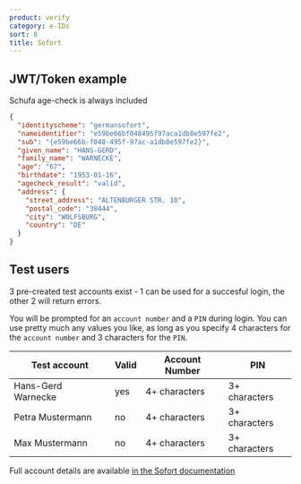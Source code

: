 ```yaml
---
product: verify
category: e-IDs
sort: 8
title: Sofort
---
```



## JWT/Token example

Schufa age-check is always included

```json
{
  "identityscheme": "germansofort",
  "nameidentifier": "e59be66bf048495f97aca1db8e597fe2",
  "sub": "{e59be66b-f048-495f-97ac-a1db8e597fe2}",
  "given_name": "HANS-GERD",
  "family_name": "WARNECKE",
  "age": "67",
  "birthdate": "1953-01-16",
  "agecheck_result": "valid",
  "address": {
    "street_address": "ALTENBURGER STR. 10",
    "postal_code": "38444",
    "city": "WOLFSBURG",
    "country": "DE"
  }
}
```

## Test users

3 pre-created test accounts exist - 1 can be used for a succesful login, the other 2 will return errors.

You will be prompted for an `account number` and a `PIN` during login. You can use pretty much any values you like, as long as you specify 4 characters for the `account number` and 3 characters for the `PIN`.

| **Test account** | **Valid** | **Account Number** | **PIN** |
| --- | --- | --- | --- |
| Hans-Gerd Warnecke | yes | 4+ characters | 3+ characters |
| Petra Mustermann | no | 4+ characters | 3+ characters |
| Max Mustermann | no | 4+ characters | 3+ characters |

Full account details are available [in the Sofort documentation](https://integration.sofort.com/integrationCenter-eng-DE/content/view/full/2867/#h5)